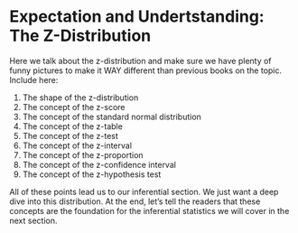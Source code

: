# Expectation and Undertstanding: The Z-Distribution

Here we talk about the z-distribution and make sure we have plenty of funny pictures to make it WAY different than previous books on the topic.  Include here:

1.  The shape of the z-distribution
2.  The concept of the z-score
3.  The concept of the standard normal distribution
4.  The concept of the z-table
5.  The concept of the z-test
6.  The concept of the z-interval
7.  The concept of the z-proportion
8.  The concept of the z-confidence interval
9.  The concept of the z-hypothesis test

All of these points lead us to our inferential section.  We just want a deep dive into this distribution.  At the end, let's tell the readers that these concepts are the foundation for the inferential statistics we will cover in the next section.